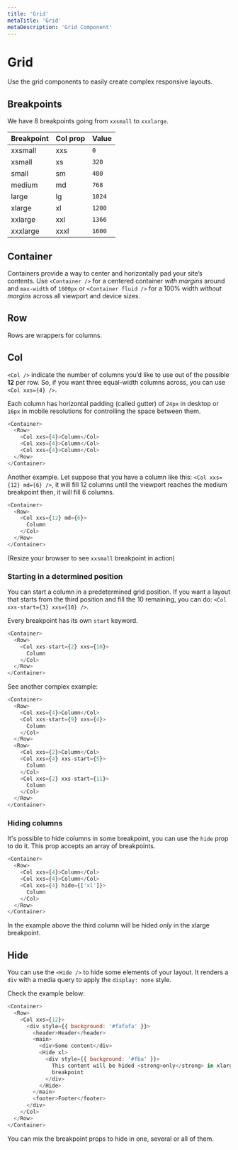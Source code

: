 ```yaml
---
title: 'Grid'
metaTitle: 'Grid'
metaDescription: 'Grid Component'
---
```


# Grid

Use the grid components to easily create complex responsive layouts.

## Breakpoints

We have 8 breakpoints going from `xxsmall` to `xxxlarge`.

| **Breakpoint** | **Col prop** | **Value** |
| -------------- | ------------ | --------- |
| xxsmall        | xxs          | `0`       |
| xsmall         | xs           | `320`     |
| small          | sm           | `480`     |
| medium         | md           | `768`     |
| large          | lg           | `1024`    |
| xlarge         | xl           | `1200`    |
| xxlarge        | xxl          | `1366`    |
| xxxlarge       | xxxl         | `1600`    |

## Container

Containers provide a way to center and horizontally pad your site’s contents.
Use `<Container />` for a centered container _with margins_ around and
`max-width` of `1600px` or `<Container fluid />` for a 100% width
_without margins_ across all viewport and device sizes.

## Row

Rows are wrappers for columns.

## Col

`<Col />` indicate the number of columns you’d like to use out of the possible
**12** per row. So, if you want three equal-width columns across, you can use
`<Col xxs={4} />`.

Each column has horizontal padding (called gutter) of `24px` in desktop or
`16px` in mobile resolutions for controlling the space between them.

```javascript reactLive=true
<Container>
  <Row>
    <Col xxs={4}>Column</Col>
    <Col xxs={4}>Column</Col>
    <Col xxs={4}>Column</Col>
  </Row>
</Container>
```

Another example. Let suppose that you have a column like this:
`<Col xxs={12} md={6} />`, it will fill 12 columns until the viewport reaches
the medium breakpoint then, it will fill 6 columns.

```javascript reactLive=true
<Container>
  <Row>
    <Col xxs={12} md={6}>
      Column
    </Col>
  </Row>
</Container>
```

(Resize your browser to see `xxsmall` breakpoint in action)

### Starting in a determined position

You can start a column in a predetermined grid position. If you want a layout
that starts from the third position and fill the 10 remaining, you can do:
`<Col xxs-start={3} xxs={10} />`.

Every breakpoint has its own `start` keyword.

```javascript reactLive=true
<Container>
  <Row>
    <Col xxs-start={2} xxs={10}>
      Column
    </Col>
  </Row>
</Container>
```

See another complex example:

```javascript reactLive=true
<Container>
  <Row>
    <Col xxs={4}>Column</Col>
    <Col xxs-start={9} xxs={4}>
      Column
    </Col>
  </Row>
  <Row>
    <Col xxs={2}>Column</Col>
    <Col xxs={4} xxs-start={5}>
      Column
    </Col>
    <Col xxs={2} xxs-start={11}>
      Column
    </Col>
  </Row>
</Container>
```

### Hiding columns

It's possible to hide columns in some breakpoint, you can use the `hide` prop to
do it. This prop accepts an array of breakpoints.

```javascript reactLive=true
<Container>
  <Row>
    <Col xxs={4}>Column</Col>
    <Col xxs={4}>Column</Col>
    <Col xxs={4} hide={['xl']}>
      Column
    </Col>
  </Row>
</Container>
```

In the example above the third column will be hided _only_ in the xlarge
breakpoint.

## Hide

You can use the `<Hide />` to hide some elements of your layout. It renders a
`div` with a media query to apply the `display: none` style.

Check the example below:

```javascript reactLive=true
<Container>
  <Row>
    <Col xxs={12}>
      <div style={{ background: '#fafafa' }}>
        <header>Header</header>
        <main>
          <div>Some content</div>
          <Hide xl>
            <div style={{ background: '#fba' }}>
              This content will be hided <strong>only</strong> in xlarge
              breakpoint
            </div>
          </Hide>
        </main>
        <footer>Footer</footer>
      </div>
    </Col>
  </Row>
</Container>
```

You can mix the breakpoint props to hide in one, several or all of them.

